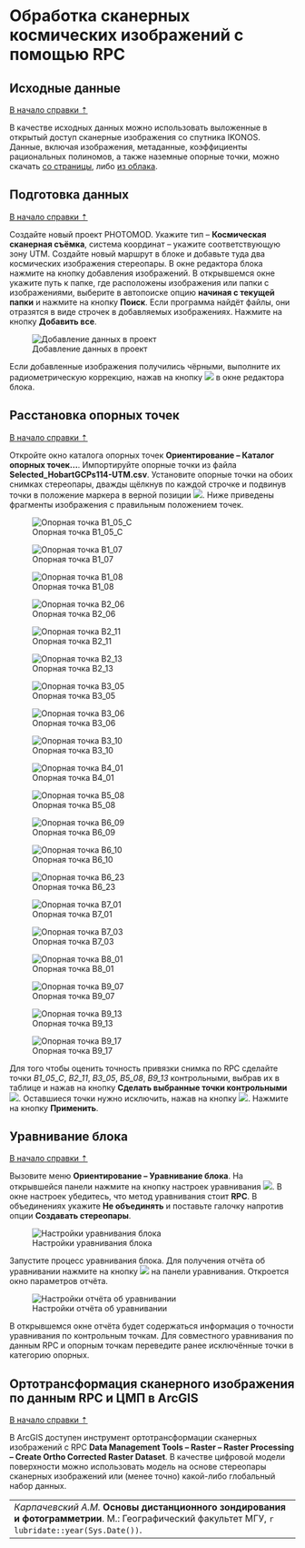 # Обработка сканерных космических изображений с помощью RPC {#rpc}


## Исходные данные {#rpc-initial}
[В начало справки ⇡](#rpc)


В качестве исходных данных можно использовать выложенные в открытый доступ сканерные изображения со спутника IKONOS. Данные, включая изображения, метаданные, коэффициенты рациональных полиномов, а также наземные опорные точки, можно скачать [со страницы](https://www.isprs.org/data/ikonos_hobart/default.aspx){target="_blank"}, либо [из облака](https://disk.yandex.ru/d/N2cDLX4j3GryPg){target="_blank"}.


## Подготовка данных {#rpc-prepare}
[В начало справки ⇡](#rpc)


Создайте новый проект PHOTOMOD. Укажите тип – **Космическая сканерная съёмка**, система координат – укажите соответствующую зону UTM. Создайте новый маршрут в блоке и добавьте туда два космических изображения стереопары. В окне редактора блока нажмите на кнопку добавления изображений. В открывшемся окне укажите путь к папке, где расположены изображения или папки с изображениями, выберите в автопоиске опцию **начиная с текущей папки** и нажмите на кнопку **Поиск**. Если программа найдёт файлы, они отразятся в виде строчек в добавляемых изображениях. Нажмите на кнопку **Добавить все**.


![Добавление данных в проект](images\Ref17\Adding_Imagery.png)


Если добавленные изображения получились чёрными, выполните их радиометрическую коррекцию, нажав на кнопку ![](images\Ref17\Radiometric_Correction.png) в окне редактора блока.

## Расстановка опорных точек {#rpc-gcp}
[В начало справки ⇡](#rpc)

Откройте окно каталога опорных точек **Ориентирование – Каталог опорных точек...**. Импортируйте опорные точки из файла **Selected_HobartGCPs114-UTM.csv**. Установите опорные точки на обоих снимках стереопары, дважды щёлкнув по каждой строчке и подвинув точки в положение маркера в верной позиции ![](images\Ref17\Move2Marker.png). Ниже приведены фрагменты изображения с правильным положением точек.

![Опорная точка B1_05_C](images\Ref17\B1_05_C.jpeg)

![Опорная точка B1_07](images\Ref17\B1_07.jpeg)

![Опорная точка B1_08](images\Ref17\B1_08.jpeg)

![Опорная точка B2_06](images\Ref17\B2_06.jpeg)

![Опорная точка B2_11](images\Ref17\B2_11.jpeg)

![Опорная точка B2_13](images\Ref17\B2_13.jpeg)

![Опорная точка B3_05](images\Ref17\B3_05.jpeg)

![Опорная точка B3_06](images\Ref17\B3_06.jpeg)

![Опорная точка B3_10](images\Ref17\B3_10.jpeg)

![Опорная точка B4_01](images\Ref17\B4_01.jpeg)

![Опорная точка B5_08](images\Ref17\B5_08.jpeg)

![Опорная точка B6_09](images\Ref17\B6_09.jpeg)

![Опорная точка B6_10](images\Ref17\B6_10.jpeg)

![Опорная точка B6_23](images\Ref17\B6_23.jpeg)

![Опорная точка B7_01](images\Ref17\B7_01.jpeg)

![Опорная точка B7_03](images\Ref17\B7_03.jpeg)

![Опорная точка B8_01](images\Ref17\B8_01.jpeg)

![Опорная точка B9_07](images\Ref17\B9_07.jpeg)

![Опорная точка B9_13](images\Ref17\B9_13.jpeg)

![Опорная точка B9_17](images\Ref17\B9_17.jpeg)

Для того чтобы оценить точность привязки снимка по RPC сделайте точки *B1_05_C*, *B2_11*, *B3_05*, *B5_08*, *B9_13* контрольными, выбрав их в таблице и нажав на кнопку **Сделать выбранные точки контрольными** ![](images\Ref17\Control.png). Оставшиеся точки нужно исключить, нажав на кнопку ![](images\Ref17\Excepted.png). Нажмите на кнопку **Применить**.

 
## Уравнивание блока {#rpc-adjustment}
[В начало справки ⇡](#rpc)


Вызовите меню **Ориентирование – Уравнивание блока**. На открывшейся панели нажмите на кнопку настроек уравнивания ![](images\Ref17\Adjustment.png). В окне настроек убедитесь, что метод уравнивания стоит **RPC**. В объединениях укажите **Не объединять** и поставьте галочку напротив опции **Создавать стереопары**.


![Настройки уравнивания блока](images\Ref17\Adjustment_Settings.png)

Запустите процесс уравнивания блока. Для получения отчёта об уравнивании нажмите на кнопку ![](images\Ref17\Adjustment_Report.png) на панели уравнивания. Откроется окно параметров отчёта.

![Настройки отчёта об уравнивании](images\Ref17\Report_Settings.png)

В открывшемся окне отчёта будет содержаться информация о точности уравнивания по контрольным точкам. Для совместного уравнивания по данным RPC и опорным точкам переведите ранее исключённые точки в категорию опорных.

## Ортотрансформация сканерного изображения по данным RPC и ЦМП в ArcGIS {#rpc-orthorectification}
[В начало справки ⇡](#rpc)

В ArcGIS доступен инструмент ортотрансформации сканерных изображений с RPC **Data Management Tools – Raster – Raster Processing – Create Ortho Corrected Raster Dataset**. В качестве цифровой модели поверхности можно использовать модель на основе стереопары сканерных изображений или (менее точно) какой-либо глобальный набор данных.

 
----
_Карпачевский А.М._ **Основы дистанционного зондирования и фотограмметрии**. М.: Географический факультет МГУ, `r lubridate::year(Sys.Date())`.
----